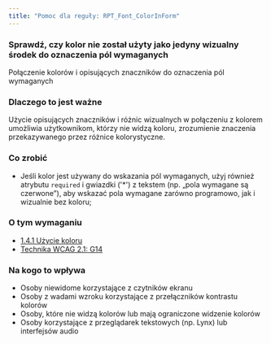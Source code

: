 ```yaml
---
title: "Pomoc dla reguły: RPT_Font_ColorInForm"
---
```


<div className="toolHelp">
<Row>
<Column colLg={16} colMd={8} colSm={4} className="toolHead">

### Sprawdź, czy kolor nie został użyty jako jedyny wizualny środek do oznaczenia pól wymaganych

<div id="locLevel"></div>

Połączenie kolorów i opisujących znaczników do oznaczenia pól wymaganych

</Column>
</Row>
<Row>
<Column colLg={11} colMd={5} colSm={4} className="toolMain">

### Dlaczego to jest ważne

Użycie opisujących znaczników i różnic wizualnych w połączeniu z kolorem umożliwia użytkownikom, którzy nie widzą koloru, zrozumienie znaczenia przekazywanego przez różnice kolorystyczne.

<div id="locSnippet"></div>

### Co zrobić

* Jeśli kolor jest używany do wskazania pól wymaganych, użyj również atrybutu `required` i gwiazdki ('*') z tekstem (np. &bdquo;pola wymagane są czerwone&rdquo;), aby wskazać pola wymagane zarówno programowo, jak i wizualnie bez koloru;

</Column>
<Column colLg={5} colMd={3} colSm={4} className="toolLeft">

### O tym wymaganiu

* [1.4.1 Użycie koloru](https://wcag.lepszyweb.pl/#use-of-color)
* [Technika WCAG 2.1: G14](https://www.w3.org/WAI/WCAG21/Techniques/general/G14)

### Na kogo to wpływa

* Osoby niewidome korzystające z czytników ekranu
* Osoby z wadami wzroku korzystające z przełączników kontrastu kolorów
* Osoby, które nie widzą kolorów lub mają ograniczone widzenie kolorów
* Osoby korzystające z przeglądarek tekstowych (np. Lynx) lub interfejsów audio

</Column>
</Row>
</div>
